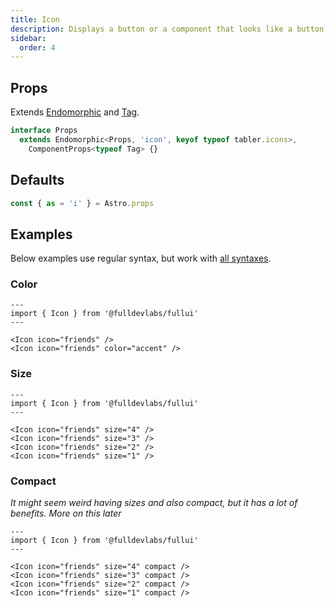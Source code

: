 ```yaml
---
title: Icon
description: Displays a button or a component that looks like a button.
sidebar:
  order: 4
---
```


## Props
Extends [Endomorphic](/guides/endomorphic) and [Tag](/components/tag).
```ts
interface Props
  extends Endomorphic<Props, 'icon', keyof typeof tabler.icons>,
    ComponentProps<typeof Tag> {}
```

## Defaults
```ts
const { as = 'i' } = Astro.props
```

## Examples
Below examples use regular syntax, but work with [all syntaxes](/guides/components#syntax).

### Color
```astro live
---
import { Icon } from '@fulldevlabs/fullui'
---

<Icon icon="friends" />
<Icon icon="friends" color="accent" />
```

### Size
```astro live
---
import { Icon } from '@fulldevlabs/fullui'
---

<Icon icon="friends" size="4" />
<Icon icon="friends" size="3" />
<Icon icon="friends" size="2" />
<Icon icon="friends" size="1" />
```

### Compact
*It might seem weird having sizes and also compact, but it has a lot of benefits. More on this later*
```astro live
---
import { Icon } from '@fulldevlabs/fullui'
---

<Icon icon="friends" size="4" compact />
<Icon icon="friends" size="3" compact />
<Icon icon="friends" size="2" compact />
<Icon icon="friends" size="1" compact />
```
